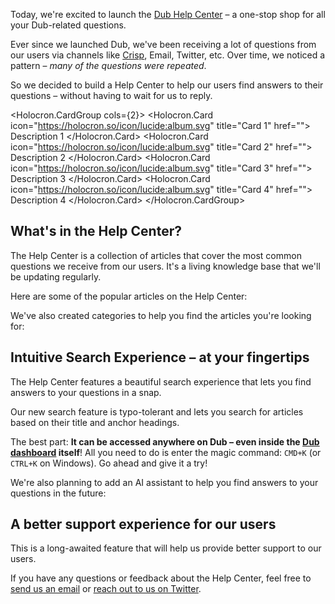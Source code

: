 Today, we're excited to launch the [Dub Help Center](/help) – a one-stop shop for all your Dub-related questions.

Ever since we launched Dub, we've been receiving a lot of questions from our users via channels like [Crisp](https://crisp.chat/), Email, Twitter, etc. Over time, we noticed a pattern – _many of the questions were repeated_.

So we decided to build a Help Center to help our users find answers to their questions – without having to wait for us to reply.

<Holocron.CardGroup cols={2}>
    <Holocron.Card icon="https://holocron.so/icon/lucide:album.svg" title="Card 1" href="">
        Description 1
    </Holocron.Card>
    <Holocron.Card icon="https://holocron.so/icon/lucide:album.svg" title="Card 2" href="">
        Description 2
    </Holocron.Card>
    <Holocron.Card icon="https://holocron.so/icon/lucide:album.svg" title="Card 3" href="">
        Description 3
    </Holocron.Card>
    <Holocron.Card icon="https://holocron.so/icon/lucide:album.svg" title="Card 4" href="">
        Description 4
    </Holocron.Card>
</Holocron.CardGroup>

## What's in the Help Center?

The Help Center is a collection of articles that cover the most common questions we receive from our users. It's a living knowledge base that we'll be updating regularly.

Here are some of the popular articles on the Help Center:

We've also created categories to help you find the articles you're looking for:

## Intuitive Search Experience – at your fingertips

The Help Center features a beautiful search experience that lets you find answers to your questions in a snap.

Our new search feature is typo-tolerant and lets you search for articles based on their title and anchor headings.

The best part: **It can be accessed anywhere on Dub – even inside the [Dub dashboard](https://app.dub.sh) itself**! All you need to do is enter the magic command: `CMD+K` (or `CTRL+K` on Windows). Go ahead and give it a try!

We're also planning to add an AI assistant to help you find answers to your questions in the future:

## A better support experience for our users

This is a long-awaited feature that will help us provide better support to our users.

If you have any questions or feedback about the Help Center, feel free to [send us an email](mailto:support@dub.sh?subject=Feedback%20on%20the%20Dub%20Help%20Center) or [reach out to us on Twitter](https://twitter.com/dubdotsh).